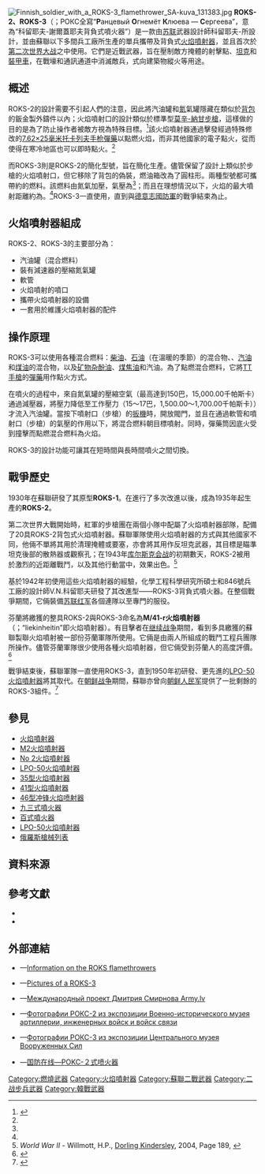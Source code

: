 {{Multiple issues|
{{Original research|time=2020-09-29T18:03:30+00:00}}
{{Refimprove|time=2020-09-29T18:03:30+00:00}}
}}
{{noteTA
|G1=軍事
|G2=長度單位
|G3=Firearms
}}
{{Infobox Weapon
| name = 科留耶夫-謝爾蓋耶夫ROKS-2、ROKS-3<br />{{Lang|ru|Ранцевый огнемёт РОКС-2, РОКС-3}}
| image = File:ROKS-2 flamethrower.JPG
| image_size = 300px
| caption = 被芬蘭繳獲的蘇制ROKS-2，於芬蘭步兵博物館展出，攝於2011年。
| origin = {{flagcountry|Soviet Union}}
| type = [[火焰喷射器|火焰喷射器]]
<!-- Type selection -->| is_ranged = yes
| is_bladed = 
| is_explosive = 
| is_artillery = 
| is_vehicle = 
| is_missile = 
| is_UK = <!-- Service history -->
| service = 1935年—1952年
| used_by = {{flagcountry|Soviet Union}}
| wars = [[蘇日邊界衝突|1938年日蘇國界戰爭]]<br/>[[冬季战争|1939年冬季戰爭]]<br/>[[第二次世界大战|第二次世界大战]]<br/>[[苏德战争|1941年德蘇戰爭]]<br/>[[继续战争|1941年繼續戰爭]]<br/>[[蘇日戰爭|1945年日蘇戰爭]]<br/>[[朝鲜战争|1950年朝鲜战争]]<!-- Production history -->
| designer = 科留耶夫-謝爾蓋耶夫
| design_date = 1935年或以前
| manufacturer = 多間兵工廠
| unit_cost = 
| production_date = 1935年—1941年
| number = 
| variants = 
<!-- General specifications -->| spec_label = 
| weight = 22.68[[千克|千克]]（50.0[[磅|磅]]）
| length = <!-- [[毫米|毫米]]（[[英寸|英寸]]） -->
| part_length = <!-- 毫米（英吋） -->
| width = 
| height = 
| diameter = 
| crew = 1人<!-- Ranged weapon specifications -->
| cartridge = 
| cartridge_weight = 
| caliber = 
| barrels = 
| action = 
| mode = 
| rate = 火焰可噴射6至8秒
| velocity = 
| energy = 
| range = 25—30[[米_(单位)|公尺]]（27.34—32.81[[码|码]]，82.02—98.43[[英尺|英尺]]） 
| max_range = 36—45公尺（39.37—49.21碼，118.11—147.64英尺）
| feed = <div class="NavFrame collapsed" style="color: black; background-color: #FFFFFF; margin: 0 auto; padding: 0 10px; text-align: left;"><div class="NavHead" style="background-color: #FFFFFF; margin: 0 auto; padding: 0 10px; font-weight:normal;"></div><div class="NavContent" style="background-color: #FFFFFF; margin: 0 auto; padding: 0 10px;">
* 9罐汽油罐（燃料；為50％汽油，與50％雜酚油；容量：10升）
* 1罐氮氣罐（推進劑；容量：1.3升）
* 10發[[空包彈|空包彈]]
</div>
</div>
| sights = 
<!-- 火炮規格 -->| breech = 
| recoil = 
| carriage = 
| elevation = 
| traverse = <!-- 刃器規格 -->
| blade_type = 
| hilt_type = 
| sheath_type = 
| head_type = 
| haft_type = <!-- 爆炸物內填炸藥規格 -->
| filling = 
| filling_weight = 
| detonation = 
| yield = <!-- 車輛/飛彈規格 -->
| armour = 
| primary_armament = 
| secondary_arament = 
| engine = 
| engine_power = 
| transmission = 
| payload_capacity = 
| fuel_capacity = 
| pw_ratio = 
| suspension = 
| clearance = 
| vehicle_range = 
| speed = 
| guidance = 
| steering = <!-- Missiles only -->
| wingspan = 
| propellant = 
| ceiling = 
| altitude = 
| depth = 
| boost = 
| accuracy = 
| launch_platform = 
| transport = 
}}
[[File:Finnish_soldier_with_a_ROKS-3_flamethrower_SA-kuva_131383.jpg|upright]]
'''ROKS-2、ROKS-3'''（{{Lang-ru|Ранцевый огнемёт РОКС-2, РОКС-3}}；РОКС全寫“'''Р'''анцевый '''О'''гнемёт '''К'''люева — '''С'''ергеева”，意為“科留耶夫-謝爾蓋耶夫背負式噴火器”）是一款由[[苏联|苏联]]武器設計師科留耶夫-{{Link-ru|米哈伊爾·彼得羅維奇·謝爾蓋耶夫|Сергеев, Михаил Петрович|謝爾蓋耶夫}}所設計，並由蘇聯以下多間兵工廠所生產的單兵攜帶及背負式[[火焰噴射器|火焰噴射器]]，並且首次於[[第二次世界大战|第二次世界大战]]之中使用。它們是近戰武器，旨在壓制敵方掩體的射擊點、[[坦克|坦克]]和[[裝甲車|裝甲車]]，在戰壕和通訊通道中消滅敵兵，式向建築物縱火等用途。

== 概述 ==
ROKS-2的設計需要不引起人們的注意，因此將汽油罐和[[氮|氮]]氣罐隱藏在類似於[[背包|背包]]的鈑金製外鑄件以內；火焰噴射口的設計類似於標準型[[莫辛-納甘步槍|莫辛-納甘步槍]]，這樣做的目的是為了防止操作者被敵方視為特殊目標。<ref name="Bishop2002">{{cite book|author=Chris Bishop|title=The Encyclopedia of Weapons of World War II|url=https://books.google.com/books?id=MuGsf0psjvcC&pg=PA270|year=2002|publisher=Sterling Publishing Company, Inc.|isbn=978-1-58663-762-0|pages=270–}}</ref>該火焰噴射器通過擊發經過特殊修改的[[7.62×25mm托卡列夫手槍彈|7.62×25毫米托卡列夫]][[手枪|手枪]][[彈藥|彈藥]]以點燃火焰，而非其他國家的電子點火，從而使得在寒冷地區也可以即時點火。<ref name="FinnishArmy" />

而ROKS-3則是ROKS-2的簡化型號，旨在簡化生產。儘管保留了設計上類似於步槍的火焰噴射口，但它移除了背包的偽裝，燃油箱改為了圓柱形。兩種型號都可攜帶約{{convert|9|l|gal|2}}的燃料。該燃料由氮氣加壓，氣壓為{{convert|115|bar|2}}<ref name="FinnishArmy" />；而且在理想情況以下，火焰的最大噴射距離約為{{convert|45|m|yd|2}}。<ref name="Bishop2002" />ROKS-3一直使用，直到與[[德意志國防軍|德意志國防軍]]的戰爭結束為止。

== 火焰噴射器組成 ==
ROKS-2、ROKS-3的主要部分為： 
* 汽油罐（混合燃料）
* 裝有減速器的壓縮氮氣罐
* 軟管
* 火焰噴射的噴口
* 攜帶火焰噴射器的設備
* 一套用於維護火焰噴射器的配件

== 操作原理 ==
ROKS-3可以使用各種混合燃料：[[柴油|柴油]]、[[石油|石油]]（在溫暖的季節）的混合物、{{Link-en|燃油|Mazut}}、[[汽油|汽油]]和[[煤油|煤油]]的混合物，以及[[矿物杂酚油|矿物杂酚油]]、[[煤焦油|煤焦油]]和汽油。為了點燃混合燃料，它將[[TT手槍|TT手槍]]的[[彈藥|彈藥]]用作點火方式。

在噴火的過程中，來自氮氣罐的壓縮空氣（最高達到150巴，15,000.00千帕斯卡）通過減壓器，將壓力降低至工作壓力（15～17巴，1,500.00～1,700.00千帕斯卡））才流入汽油罐。當按下噴射口（步槍）的[[扳機|扳機]]時，開放閥門，並且在通過軟管和噴射口（步槍）的氣壓的作用以下，將混合燃料朝目標噴射。同時，彈藥筒因底火受到撞擊而點燃混合燃料為火焰。

ROKS-3的設計功能可讓其在短時間與長時間噴火之間切換。

== 戰爭歷史 ==
1930年在蘇聯研發了其原型'''ROKS-1'''。在進行了多次改進以後，成為1935年起生產的'''ROKS-2'''。

第二次世界大戰開始時，紅軍的步槍團在兩個小隊中配屬了火焰噴射器部隊，配備了20具ROKS-2背包式火焰噴射器。蘇聯軍隊使用火焰噴射器的方式與其他國家不同，他倆不單將其用於清理掩體或要塞，亦會將其用作反坦克武器，其目標是瞄準坦克後部的散熱器或觀察孔；在1943年[[库尔斯克会战|库尔斯克会战]]的初期數天，ROKS-2被用於激烈的近距離戰鬥，以及其他行動當中，效果出色。<ref name="Willmott189">''World War II'' - Willmott, H.P., [[多林金德斯利|Dorling Kindersley]], 2004, Page 189, {{ISBN|1-4053-0477-4}}</ref>

基於1942年初使用這些火焰噴射器的經驗，化學工程科學研究所碩士{{Link-ru|米哈伊爾·彼得羅維奇·謝爾蓋耶夫|Сергеев, Михаил Петрович|M.P.謝爾蓋耶夫}}和846號兵工廠的設計師V.N.科留耶夫研發了其改進型——ROKS-3背負式噴火器。在整個戰爭期間，它倆裝備[[苏联红军|苏联红军]]各個連隊以至專門的{{Link-ru|背負式火焰噴射器營|Отдельная рота ранцевых огнемётов}}服役。

芬蘭將繳獲的整具ROKS-2與ROKS-3命名為'''M/41-r火焰噴射器'''（{{Lang-fr|liekinheitin M/41-r}}；“liekinheitin”即火焰噴射器）。有目擊者在[[继续战争|继续战争]]期間，看到多具繳獲的蘇聯製聯火焰噴射被一部份芬蘭軍隊所使用。它倆是由兩人所組成的戰鬥工程兵團隊所操作。儘管芬蘭軍隊很少使用各種火焰噴射器，但它倆受到芬蘭人的高度評價。<ref name="FinnishArmy">{{Cite web |url=http://www.jaegerplatoon.net/FLAMETHROWER.htm |title=Portable Flame-throwers |date=May 9, 2013 |website=JAEGER PLATOON:  FINNISH ARMY 1918 - 1945 WEBSITE |access-date=2020-09-26 |archive-date=2021-05-07 |archive-url=https://web.archive.org/web/20210507152230/https://jaegerplatoon.net/FLAMETHROWER.htm }}</ref>

戰爭結束後，蘇聯軍隊一直使用ROKS-3，直到1950年初研發、更先進的[[LPO-50火焰噴射器|LPO-50火焰噴射器]]將其取代。在[[朝鲜战争|朝鲜战争]]期間，蘇聯亦曾向[[朝鲜人民军|朝鲜人民军]]提供了一批剩餘的ROKS-3組件。<ref name="Weapon">{{cite book|title=North Korea Country Handbook 1997, Appendix A: Equipment Recognition|chapter=ROKS-3 FLAMETHROWER|page=A-88|author=US Department of Defense|url=https://fas.org/nuke/guide/dprk/nkor.pdf|access-date=2020-09-26|archive-date=2016-03-04|archive-url=https://web.archive.org/web/20160304111733/http://fas.org/nuke/guide/dprk/nkor.pdf|dead-url=no}}</ref>

== 參見 ==
* [[火焰噴射器|火焰噴射器]]
* [[M2火焰噴射器|M2火焰噴射器]]
* [[No_2火焰噴射器|No 2火焰噴射器]]
* [[LPO-50火焰噴射器|LPO-50火焰噴射器]]
* [[35型火焰噴射器|35型火焰噴射器]]
* [[41型火焰噴射器|41型火焰噴射器]]
* [[46型冲锋火焰喷射器|46型冲锋火焰喷射器]]
* [[九三式噴火器|九三式噴火器]]
* [[百式噴火器|百式噴火器]]
* [[LPO-50火焰噴射器|LPO-50火焰噴射器]]
* [[俄羅斯槍械列表|俄羅斯槍械列表]]
<!-- == 註釋 ==
{{Reflist|group=note}} -->
== 資料來源 ==
<div class="references-small">
<references />
</div>

== 參考文獻 ==
* {{книга
 | автор         = 
 | часть         = Ранцевый огнемёт РОКС-3
 | ссылка часть  = 
 | заглавие      = Учебник сержанта химических войск. Книга 3
 | оригинал      = 
 | ссылка        = 
 | викитека      = 
 | ответственный = 
 | издание       = 
 | место         = Москва
 | издательство  = Военное издательство Министерства обороны Союза ССР
 | год           = 1953
 | том           = 
 | страницы      = 223
 | столбцы       = 
 | страниц       = 
 | серия         = 
 | isbn          = 
 | doi           = 
 | тираж         = 
 | ref           = 
}}
* {{книга
 | автор         = 
 | часть         = 
 | ссылка часть  = 
 | заглавие      = Ранцевый огнемёт РОКС-3
 | оригинал      = 
 | ссылка        = 
 | викитека      = 
 | ответственный = 
 | издание       = 
 | место         = Москва
 | издательство  = Военное издательство Министерства вооружённых сил СССР
 | год           = 1948
 | том           = 
 | страницы      = 
 | столбцы       = 
 | страниц       = 127
 | серия         = 
 | isbn          = 
 | doi           = 
 | тираж         = 
 | ref           = 
}}

== 外部連結 ==
{{Commons category|ROKS flamethrower}}
* {{en icon}}—[http://www.jaegerplatoon.net/FLAMETHROWER.htm Information on the ROKS flamethrowers] {{Wayback|url=http://www.jaegerplatoon.net/FLAMETHROWER.htm |date=20210507152230 }}
* {{en icon}}—[http://www.primeportal.net/armory/yuri_pasholok/roks-3_flamethrower Pictures of a ROKS-3] {{Wayback|url=http://www.primeportal.net/armory/yuri_pasholok/roks-3_flamethrower |date=20210307125352 }}
* {{ru icon}}—[http://army.lv/ru/roks-3/628/426 Международный проект Дмитрия Смирнова Army.lv] {{Wayback|url=http://army.lv/ru/roks-3/628/426 |date=20190808211120 }}
* {{ru icon}}—[http://dishmodels.ru/wshow.htm?p=1873 Фотографии РОКС-2 из экспозиции Военно-исторического музея артиллерии, инженерных войск и войск связи] {{Wayback|url=http://dishmodels.ru/wshow.htm?p=1873 |date=20160304202250 }}
* {{ru icon}}—[http://dishmodels.ru/wshow.htm?p=712 Фотографии РОКС-3 из экспозиции Центрального музея Вооруженных Сил] {{Wayback|url=http://dishmodels.ru/wshow.htm?p=712 |date=20160305022436 }}
* {{zh-hans icon}}—[https://web.archive.org/web/20100217024411/http://www.defenseonline.com.cn/weapon/qwq/phq/PHQ00008.HTM 国防在线—POKC-２式喷火器]

{{二戰蘇聯步兵槍械}}

[[Category:燃燒武器|Category:燃燒武器]]
[[Category:火焰噴射器|Category:火焰噴射器]]
[[Category:蘇聯二戰武器|Category:蘇聯二戰武器]]
[[Category:二战步兵武器|Category:二战步兵武器]]
[[Category:韓戰武器|Category:韓戰武器]]
<!-- [[Category:蘇聯火焰噴射器|Category:蘇聯火焰噴射器]]
[[Category:蘇聯二戰步兵武器|Category:蘇聯二戰步兵武器]] -->